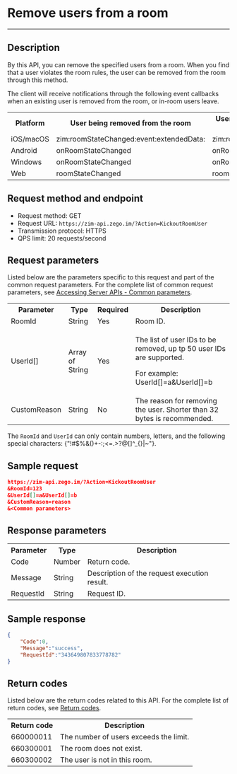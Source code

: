 # Remove users from a room

- - -

## Description

By this API, you can remove the specified users from a room. When you find that a user violates the room rules, the user can be removed from the room through this method.

The client will receive notifications through the following event callbacks when an existing user is removed from the room, or in-room users leave.

<table>

<tbody><tr>
<th>Platform</th>
<th>User being removed from the room</th>
<th>User status changes in the room</th>
</tr>
<tr>
<td>iOS/macOS</td>
<td>zim:roomStateChanged:event:extendedData:</td>
<td>zim:roomMemberLeft:roomID:</td>
</tr>
<tr>
<td>Android</td>
<td>onRoomStateChanged</td>
<td>onRoomMemberLeft</td>
</tr>
<tr>
<td>Windows</td>
<td>onRoomStateChanged</td>
<td>onRoomMemberLeft</td>
</tr>
<tr>
<td>Web</td>
<td>roomStateChanged</td>
<td>roomMemberLeft</td>
</tr>
</tbody></table>

## Request method and endpoint

- Request method: GET
- Request URL: `https://zim-api.zego.im/?Action=KickoutRoomUser`
- Transmission protocol: HTTPS
- QPS limit: 20 requests/second

## Request parameters

Listed below are the parameters specific to this request and part of the common request parameters. For the complete list of common request parameters, see [Accessing Server APIs - Common parameters](../Accessing%20Server%20APIs.mdx#common-parameters).

<table>

<tbody><tr>
<th>Parameter</th>
<th>Type</th>
<th>Required</th>
<th>Description</th>
</tr>
<tr>
<td>RoomId</td>
<td>String</td>
<td>Yes</td>
<td>Room ID. </td>
</tr>
<tr>
<td>UserId[]</td>
<td>Array of String</td>
<td>Yes</td>
<td><p>The list of user IDs to be removed, up tp 50 user IDs are supported. </p><p>
</p><p>For example: UserId[]=a&amp;UserId[]=b</p><p></p></td>
</tr>
<tr>
<td>CustomReason</td>
<td>String</td>
<td>No</td>
<td>The reason for removing the user. Shorter than 32 bytes is recommended.</td>
</tr>
</tbody></table>

<Note title="Note">

The `RoomId` and `UserId` can only contain numbers, letters, and the following special characters: {"!#$%&()+-:;<=.>?@[]^_{}|~"}.
</Note>

## Sample request 

```json
https://zim-api.zego.im/?Action=KickoutRoomUser
&RoomId=123
&UserId[]=a&UserId[]=b
&CustomReason=reason
&<Common parameters>
```

## Response parameters

<table>

<tbody><tr>
<th>Parameter</th>
<th>Type</th>
<th>Description</th>
</tr>
<tr>
<td>Code</td>
<td>Number</td>
<td>Return code. </td>
</tr>
<tr>
<td>Message</td>
<td>String</td>
<td>Description of the request execution result. </td>
</tr>
<tr>
<td>RequestId</td>
<td>String</td>
<td>Request ID. </td>
</tr>
</tbody></table>


## Sample response 

```json
{
    "Code":0,
    "Message":"success",
    "RequestId":"343649807833778782"
}
```


## Return codes

Listed below are the return codes related to this API. For the complete list of return codes, see [Return codes](../Return%20codes.mdx).

<table>

<tbody><tr>
<th>Return code</th>
<th>Description</th>
</tr>
<tr>
<td>660000011</td>
<td>The number of users exceeds the limit. </td>
</tr>
<tr>
<td>660300001</td>
<td>The room does not exist. </td>
</tr>
<tr>
<td>660300002</td>
<td>The user is not in this room. </td>
</tr>
</tbody></table>
